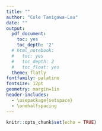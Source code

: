 ```yaml
---
title: ""
author: "Cole Tanigawa-Lau"
date: ""
output:
  pdf_document:
    toc: yes
    toc_depth: '2'
  # html_notebook:
  #   toc: yes
  #   toc_depth: 2
  #   toc_float: yes
  theme: flatly
fontfamily: palatino
fontsize: 12pt
geometry: margin=1in
header-includes:
  - \usepackage{setspace}
  - \onehalfspacing
---
```


```r
knitr::opts_chunk$set(echo = TRUE)
```

